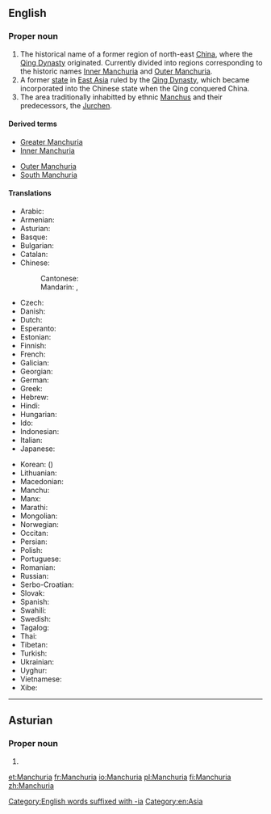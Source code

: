 {{also|Manchúria}}
==English==
{{wikipedia}}

===Proper noun===
{{en-proper noun}}

# The historical name of a former region of north-east [[China]], where the [[Qing Dynasty]] originated. Currently divided into regions corresponding to the historic names [[Inner Manchuria]] and [[Outer Manchuria]].
# A former [[state]] in [[East Asia]] ruled by the [[Qing Dynasty]], which became incorporated into the Chinese state when the Qing conquered China.
# The area traditionally inhabitted by ethnic [[Manchu]]s and their predecessors, the [[Jurchen]].

====Derived terms====
{{der-top}}
* [[Greater Manchuria]]
* [[Inner Manchuria]]
{{der-mid}}
* [[Outer Manchuria]]
* [[South Manchuria]]
{{der-bottom}}

====Translations====
{{trans-top|Manchuria}}
* Arabic: {{t|ar|مَنْشُورِيَا|f}}
* Armenian: {{t|hy|Մանջուրիա}}
* Asturian: {{t|ast|Manchuria|f}}
* Basque: {{t|eu|Mantxuria}}
* Bulgarian: {{t|bg|Манджурия|f}}
* Catalan: {{t|ca|Manxúria|f}}
* Chinese:
*: Cantonese: {{t|yue|滿洲|tr=Mun5zau1|sc=Hani}}
*: Mandarin: {{t+|cmn|滿洲|sc=Hani}}, {{t+|cmn|满洲|tr=Mǎnzhōu|sc=Hani}}
* Czech: {{t|cs|Mandžusko|n}}
* Danish: {{t|da|Manchuriet|n}}
* Dutch: {{t|nl|Mantsjoerije}}
* Esperanto: {{t|eo|Manĉurio}}
* Estonian: {{t|et|Mandžuuria}}
* Finnish: {{t+|fi|Mantšuria}}
* French: {{t+|fr|Mandchourie}}
* Galician: {{t|gl|Manchuria|f}}
* Georgian: {{t|ka|მანჯურია}}
* German: {{t|de|Mandschurei|n}}
* Greek: {{t|el|Μαντζουρία|f}}
* Hebrew: {{t|he|מנצ׳וריה|f|tr=mančuriyah}}
* Hindi: {{t|hi|मंचूरिया|tr=man̄cūriyā}}
* Hungarian: {{t|hu|Mandzsúria}}
* Ido: {{t+|io|Mandjuria}}
* Indonesian: {{t|id|Manchuria}}
* Italian: {{t|it|Manciuria|f}}
* Japanese: {{t+|ja|満州|tr=まんしゅう, Manshū}}
{{trans-mid}}
* Korean: {{t+|ko|만주|tr=Manju|sc=Hang}} ({{t+|ko|滿洲|sc=Hani}})
* Lithuanian: {{t|lt|Mandžiūrija}}
* Macedonian: {{t|mk|Манџурија|f}}
* Manchu: {{t|mnc|ᠮᠠᠨᠵᡠ|tr=manju|sc=Mong}}
* Manx: {{t|gv|Mançhoor|f|alt=Yn Vançhoor}}
* Marathi: {{t|mr|मांचुरिया|sc=Deva}}
* Mongolian: {{t|mn|Манж|sc=Cyrl}}
* Norwegian: {{t|no|Mandsjuria}}
* Occitan: {{t|oc|Manchoria|f}}
* Persian: {{t+|fa|منچوری|tr=mančûri}}
* Polish: {{t+|pl|Mandżuria|f}}
* Portuguese: {{t+|pt|Manchúria|f}}
* Romanian: {{t|ro|Manciuria|f}}
* Russian: {{t+|ru|Маньчжу́рия|f}}
* Serbo-Croatian: {{t+|sh|Mandžurija|f}}
* Slovak: {{t|sk|Mandžusko|n}}
* Spanish: {{t|es|Manchuria|f}}
* Swahili: {{t|sw|Manchuria}}
* Swedish: {{t+|sv|Manchuriet}}
* Tagalog: {{t|tl|Manchuria}}
* Thai: {{t|th|แมนจูเรีย|tr=maenjooria}}
* Tibetan: {{t-needed|bo}}
* Turkish: {{t|tr|Kuzeydoğu Çin}}
* Ukrainian: {{t|uk|Маньчжурія|f}}
* Uyghur: {{t|ug|مانجۇرىيە}}
* Vietnamese: {{t|vi|Mãn Châu}}
* Xibe: {{t-needed|sjo}}
{{trans-bottom}}

[[Category:English words suffixed with -ia]]
[[Category:en:Asia]]

----

==Asturian==

===Proper noun===
{{ast-proper noun|f}}

# {{l|en|Manchuria}}

[[et:Manchuria]]
[[fr:Manchuria]]
[[io:Manchuria]]
[[pl:Manchuria]]
[[fi:Manchuria]]
[[zh:Manchuria]]
